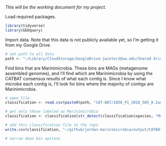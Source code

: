 *This will be the working document for my project.*

Load required packages.

```r
library(tidyverse)
library(GEOquery)
```

Import data. Note that this data is not publicly available yet, so I'm getting it from my Google Drive.

```r
# set path to all data
path <- "~/Library/CloudStorage/GoogleDrive-jwinter2@uw.edu/Shared drives/Rocap Lab/Project_ODZ_Marinimicrobia_Jordan/"
```

Find bins that are Marinimicrobia. These bins are MAGs (metagenome assembled genomes), and I'll find which are Marinimicrobia by using the CATBAT consensus results of what each contig is. Since I know what microbe each contig is, I'll look for bins where the majority of contigs are Marinimicrobia.

```r
# open file
classification <- read.csv(paste0(path, "CAT-BAT/1058_P1_2018_585_0.2um/1058_P1_2018_585_0.2um_assembly_plus.contig2classification_names.txt"), sep = "\t")

# get only those labeled as Marinimicrobia
classification <- classification[str_detect(classification$species, "Marinimicrobia"),]

# add this classification file to the repo
write.csv(classification, "~/github/jordan-marinimicrobia/output/CATBAT_marinimicrobia.csv")

# narrow down bin options 
```

